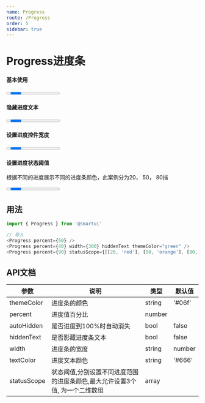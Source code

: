 ```yaml
---
name: Progress
route: /Progress
order: 5
sidebar: true
---
```



# Progress进度条

#### 基本使用
<Playground>
    <Progress percent={50} /><br />
    <Progress percent={20} themeColor="#888" /><br />
    <Progress percent={10} themeColor="red" /><br />
    <Progress percent={88} themeColor="green" />
</Playground>

#### 隐藏进度文本
<Playground>
    <Progress percent={20} themeColor="#888" /><br />
    <Progress percent={50} hiddenText />
</Playground>

#### 设置进度控件宽度
<Playground>
    <Progress percent={20} width={200} hiddenText /><br />
    <Progress percent={20} width={400} hiddenText themeColor="red" /><br />
    <Progress percent={40} width={300} hiddenText themeColor="green" />
</Playground>

#### 设置进度状态阈值
根据不同的进度展示不同的进度条颜色，此案例分为20， 50， 80挡

<Playground>
    <Progress percent={19} statusScope={[[20, 'red'], [50, 'orange'], [80, '#06f']]} /><br />
    <Progress percent={40} statusScope={[[20, 'red'], [50, 'orange'], [80, '#06f']]} /><br />
    <Progress percent={90} statusScope={[[20, 'red'], [50, 'orange'], [80, '#06f']]} />
</Playground>

## 用法

``` js
import { Progress } from '@smartui'

// 导入
<Progress percent={50} />
<Progress percent={40} width={300} hiddenText themeColor="green" />
<Progress percent={90} statusScope={[[20, 'red'], [50, 'orange'], [80, '#06f']]} />
```

## API文档
|  参数  |  说明  |  类型  |  默认值  |
|  ---   |  ---  |  ---  |  ---  |
|  themeColor  |  进度条的颜色  |  string  |  '#06f'  |
|  percent  |  进度值百分比  |  number  |    |
|  autoHidden  |  是否进度到100%时自动消失  |  bool  |  false  |
|  hiddenText  |  是否影藏进度条文本  |  bool  |  false  |
|  width  |  进度条的宽度  |  string|number  |  320 |
|  textColor  |  进度文本颜色  |  string  |  '#666'  |
|  statusScope  |  状态阈值,分别设置不同进度范围的进度条颜色,最大允许设置3个值, 为一个二维数组  |  array  |    |
